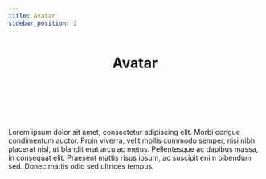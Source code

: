```yaml
--- 
title: Avatar 
sidebar_position: 2
---
```



# <Header>Avatar</Header>

<!-- Description of component -->
<p className="font-xs font-light font--subhead">
Lorem ipsum dolor sit amet, consectetur adipiscing elit. Morbi congue condimentum auctor. Proin viverra, velit mollis commodo semper, nisi nibh placerat nisl, ut blandit erat arcu ac metus. Pellentesque ac dapibus massa, in consequat elit. Praesent mattis risus ipsum, ac suscipit enim bibendum sed. Donec mattis odio sed ultrices tempus. 
</p>


<!-- Live Example of component import live component above-->

<Container>

</Container>


<!-- Tabs between design & implementation change path if -->
<Tabs relatedUrl="design/uncategorized/avatar"/>
